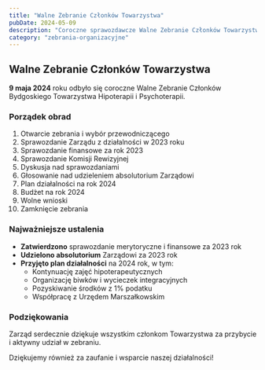 ```yaml
---
title: "Walne Zebranie Członków Towarzystwa"
pubDate: 2024-05-09
description: "Coroczne sprawozdawcze Walne Zebranie Członków Towarzystwa."
category: "zebrania-organizacyjne"
---
```


## Walne Zebranie Członków Towarzystwa

**9 maja 2024** roku odbyło się coroczne Walne Zebranie Członków Bydgoskiego Towarzystwa Hipoterapii i Psychoterapii.

### Porządek obrad

1. Otwarcie zebrania i wybór przewodniczącego
2. Sprawozdanie Zarządu z działalności w 2023 roku
3. Sprawozdanie finansowe za rok 2023
4. Sprawozdanie Komisji Rewizyjnej
5. Dyskusja nad sprawozdaniami
6. Głosowanie nad udzieleniem absolutorium Zarządowi
7. Plan działalności na rok 2024
8. Budżet na rok 2024
9. Wolne wnioski
10. Zamknięcie zebrania

### Najważniejsze ustalenia

- **Zatwierdzono** sprawozdanie merytoryczne i finansowe za 2023 rok
- **Udzielono absolutorium** Zarządowi za 2023 rok
- **Przyjęto plan działalności** na 2024 rok, w tym:
  - Kontynuację zajęć hipoterapeutycznych
  - Organizację biwków i wycieczek integracyjnych
  - Pozyskiwanie środków z 1% podatku
  - Współpracę z Urzędem Marszałkowskim

### Podziękowania

Zarząd serdecznie dziękuje wszystkim członkom Towarzystwa za przybycie i aktywny udział w zebraniu.

Dziękujemy również za zaufanie i wsparcie naszej działalności!